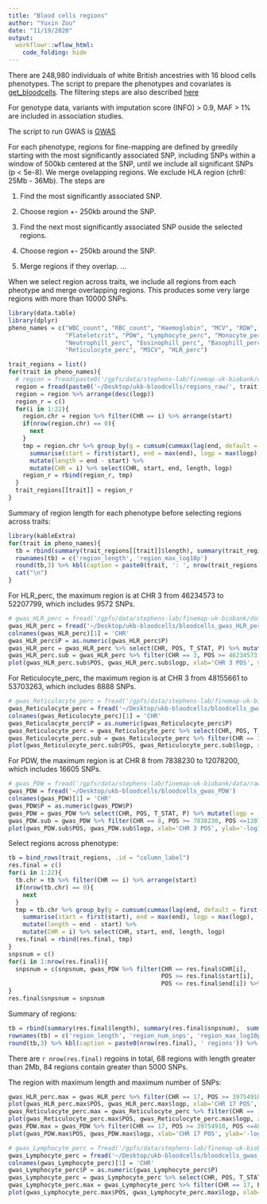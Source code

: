 ```yaml
---
title: "Blood cells regions"
author: "Yuxin Zou"
date: "11/19/2020"
output: 
  workflowr::wflow_html:
    code_folding: hide
---
```


There are 248,980 individuals of white British ancestries with 16 blood cells phenotypes. The script to prepare the phenotypes and covariates is [get_bloodcells](https://github.com/stephenslab/finemap-uk-biobank/blob/master/scripts/get_bloodcells.R). The filtering steps are also described [here](bloodcells.html)

For genotype data, variants with imputation score (INFO) > 0.9, MAF > 1% are included in association studies.

The script to run GWAS is [GWAS](https://github.com/stephenslab/finemap-uk-biobank/blob/master/scripts/plink_gwas.sh)

For each phenotype, regions for fine-mapping are defined by greedily starting with the most significantly associated SNP, including SNPs within a window of 500kb centered at the SNP, until we include all significant SNPs (p < 5e-8). We merge ovelapping regions. We exclude HLA region (chr6: 25Mb - 36Mb). The steps are

1. Find the most significantly associated SNP.

2. Choose region +- 250kb around the SNP.

3. Find the next most significantly associated SNP ouside the selected regions.

4. Choose region +- 250kb around the SNP.

5. Merge regions if they overlap.
...

When we select region across traits, we include all regions from each pheotype and merge overlapping regions. This produces some very large regions with more than 10000 SNPs.

```r
library(data.table)
library(dplyr)
pheno_names = c("WBC_count", "RBC_count", "Haemoglobin", "MCV", "RDW", "Platelet_count",
                "Plateletcrit", "PDW", "Lymphocyte_perc", "Monocyte_perc",
                "Neutrophill_perc", "Eosinophill_perc", "Basophill_perc",
                "Reticulocyte_perc", "MSCV", "HLR_perc")
```

```r
trait_regions = list()
for(trait in pheno_names){
  # region = fread(paste0('/gpfs/data/stephens-lab/finemap-uk-biobank/data/raw/BloodCells/regions/', trait, '_regions'))
  region = fread(paste0('~/Desktop/ukb-bloodcells/regions_raw/', trait, '_regions'))
  region = region %>% arrange(desc(logp))
  region_r = c()
  for(i in 1:22){
    region.chr = region %>% filter(CHR == i) %>% arrange(start)
    if(nrow(region.chr) == 0){
      next
    }
    tmp = region.chr %>% group_by(g = cumsum(cummax(lag(end, default = first(end))) < start)) %>%
      summarise(start = first(start), end = max(end), logp = max(logp),.groups = 'drop') %>% 
      mutate(length = end - start) %>%
      mutate(CHR = i) %>% select(CHR, start, end, length, logp)
    region_r = rbind(region_r, tmp)
  }
  trait_regions[[trait]] = region_r
}
```

Summary of region length for each phenotype before selecting regions across traits:
```r
library(kableExtra)
for(trait in pheno_names){
  tb = rbind(summary(trait_regions[[trait]]$length), summary(trait_regions[[trait]]$logp))
  rownames(tb) = c('region_length', 'region_max_log10p')
  round(tb,3) %>% kbl(caption = paste0(trait, ': ', nrow(trait_regions[[trait]]), ' regions')) %>% kable_styling() %>% print
  cat("\n")
}
```

For HLR_perc, the maximum region is at CHR 3 from 46234573 to 52207799, which includes 9572 SNPs.
```r
# gwas_HLR_perc = fread('/gpfs/data/stephens-lab/finemap-uk-biobank/data/raw/BloodCells/gwas/bloodcells_gwas_HLR_perc')
gwas_HLR_perc = fread('~/Desktop/ukb-bloodcells/bloodcells_gwas_HLR_perc')
colnames(gwas_HLR_perc)[1] = 'CHR'
gwas_HLR_perc$P = as.numeric(gwas_HLR_perc$P)
gwas_HLR_perc = gwas_HLR_perc %>% select(CHR, POS, T_STAT, P) %>% mutate(logp = -log10(P))
gwas_HLR_perc.sub = gwas_HLR_perc %>% filter(CHR == 3, POS >= 46234573, POS <=52207799)
plot(gwas_HLR_perc.sub$POS, gwas_HLR_perc.sub$logp, xlab='CHR 3 POS', ylab='-log10(p)', main='HLR_perc')
```

For Reticulocyte_perc, the maximum region is at CHR 3 from 48155661 to 53703263, which includes 8888 SNPs.
```r
# gwas_Reticulocyte_perc = fread('/gpfs/data/stephens-lab/finemap-uk-biobank/data/raw/BloodCells/gwas/bloodcells_gwas_Reticulocyte_perc')
gwas_Reticulocyte_perc = fread('~/Desktop/ukb-bloodcells/bloodcells_gwas_Reticulocyte_perc')
colnames(gwas_Reticulocyte_perc)[1] = 'CHR'
gwas_Reticulocyte_perc$P = as.numeric(gwas_Reticulocyte_perc$P)
gwas_Reticulocyte_perc = gwas_Reticulocyte_perc %>% select(CHR, POS, T_STAT, P) %>% mutate(logp = -log10(P))
gwas_Reticulocyte_perc.sub = gwas_Reticulocyte_perc %>% filter(CHR == 3, POS >= 48155661, POS <=53703263)
plot(gwas_Reticulocyte_perc.sub$POS, gwas_Reticulocyte_perc.sub$logp, xlab='CHR 3 POS', ylab='-log10(p)', main='Reticulocyte_perc')
```

For PDW, the maximum region is at CHR 8 from 7838230 to 12078200, which includes 16605 SNPs.
```r
# gwas_PDW = fread('/gpfs/data/stephens-lab/finemap-uk-biobank/data/raw/BloodCells/gwas/bloodcells_gwas_PDW')
gwas_PDW = fread('~/Desktop/ukb-bloodcells/bloodcells_gwas_PDW')
colnames(gwas_PDW)[1] = 'CHR'
gwas_PDW$P = as.numeric(gwas_PDW$P)
gwas_PDW = gwas_PDW %>% select(CHR, POS, T_STAT, P) %>% mutate(logp = -log10(P))
gwas_PDW.sub = gwas_PDW %>% filter(CHR == 8, POS >= 7838230, POS <=12078200)
plot(gwas_PDW.sub$POS, gwas_PDW.sub$logp, xlab='CHR 3 POS', ylab='-log10(p)', main='PDW')
```

Select regions across phenotype:
```r
tb = bind_rows(trait_regions, .id = "column_label")
res.final = c()
for(i in 1:22){
  tb.chr = tb %>% filter(CHR == i) %>% arrange(start)
  if(nrow(tb.chr) == 0){
    next
  }
  tmp = tb.chr %>% group_by(g = cumsum(cummax(lag(end, default = first(end))) < start)) %>%
    summarise(start = first(start), end = max(end), logp = max(logp), .groups = 'drop') %>% 
    mutate(length = end - start) %>%
    mutate(CHR = i) %>% select(CHR, start, end, length, logp)
  res.final = rbind(res.final, tmp)
}
snpsnum = c()
for(i in 1:nrow(res.final)){
  snpsnum = c(snpsnum, gwas_PDW %>% filter(CHR == res.final$CHR[i],
                                           POS >= res.final$start[i], 
                                           POS <= res.final$end[i]) %>% nrow )
}
res.final$snpsnum = snpsnum
```

Summary of regions:
```r
tb = rbind(summary(res.final$length), summary(res.final$snpsnum),  summary(res.final$logp))
rownames(tb) = c('region_length', 'region_num_snps', 'region_max_log10p')
round(tb,3) %>% kbl(caption = paste0(nrow(res.final), ' regions')) %>% kable_styling() %>% print
```

There are `r nrow(res.final)` regoins in total, 68 regions with length greater than 2Mb, 84 regions contain greater than 5000 SNPs.

The region with maximum length and maximum number of SNPs:
```r
gwas_HLR_perc.max = gwas_HLR_perc %>% filter(CHR == 17, POS >= 39754910, POS <=48484411)
plot(gwas_HLR_perc.max$POS, gwas_HLR_perc.max$logp, xlab='CHR 17 POS', ylab='-log10(p)', main='HLR_perc')
gwas_Reticulocyte_perc.max = gwas_Reticulocyte_perc %>% filter(CHR == 17, POS >= 39754910, POS <=48484411)
plot(gwas_Reticulocyte_perc.max$POS, gwas_Reticulocyte_perc.max$logp, xlab='CHR 17 POS', ylab='-log10(p)', main='Reticulocyte_perc')
gwas_PDW.max = gwas_PDW %>% filter(CHR == 17, POS >= 39754910, POS <=48484411)
plot(gwas_PDW.max$POS, gwas_PDW.max$logp, xlab='CHR 17 POS', ylab='-log10(p)', main='PDW')

# gwas_Lymphocyte_perc = fread('/gpfs/data/stephens-lab/finemap-uk-biobank/data/raw/BloodCells/gwas/bloodcells_gwas_Lymphocyte_perc')
gwas_Lymphocyte_perc = fread('~/Desktop/ukb-bloodcells/bloodcells_gwas_Lymphocyte_perc')
colnames(gwas_Lymphocyte_perc)[1] = 'CHR'
gwas_Lymphocyte_perc$P = as.numeric(gwas_Lymphocyte_perc$P)
gwas_Lymphocyte_perc = gwas_Lymphocyte_perc %>% select(CHR, POS, T_STAT, P) %>% mutate(logp = -log10(P))
gwas_Lymphocyte_perc.max = gwas_Lymphocyte_perc %>% filter(CHR == 17, POS >= 39754910, POS <=48484411)
plot(gwas_Lymphocyte_perc.max$POS, gwas_Lymphocyte_perc.max$logp, xlab='CHR 17 POS', ylab='-log10(p)', main='Lymphocyte_perc')
```



